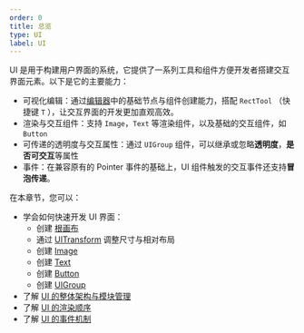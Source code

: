 ```yaml
---
order: 0
title: 总览
type: UI
label: UI
---
```


UI 是用于构建用户界面的系统，它提供了一系列工具和组件方便开发者搭建交互界面元素。以下是它的主要能力：

- 可视化编辑：通过[编辑器](https://galacean.antgroup.com/editor/projects)中的基础节点与组件创建能力，搭配 `RectTool` （快捷键 `T` ），让交互界面的开发更加直观高效。
- 渲染与交互组件：支持 `Image`，`Text` 等渲染组件，以及基础的交互组件，如 `Button`
- 可传递的透明度与交互属性：通过 `UIGroup` 组件，可以继承或忽略**透明度**，**是否可交互**等属性
- 事件：在兼容原有的 Pointer 事件的基础上，UI 组件触发的交互事件还支持**冒泡传递**。

在本章节，您可以：

- 学会如何快速开发 UI 界面：
  - 创建 [根画布](/docs/UI/quickStart/canvas)
  - 通过 [UITransform](/docs/UI/quickStart/transform) 调整尺寸与相对布局
  - 创建 [Image](/docs/UI/quickStart/image)
  - 创建 [Text](/docs/UI/quickStart/text)
  - 创建 [Button](/docs/UI/quickStart/button)
  - 创建 [UIGroup](/docs/UI/quickStart/group)
- 了解 [UI 的整体架构与模块管理](/docs/UI/system)
- 了解 [UI 的渲染顺序](/docs/UI/quickStart/order)
- 了解 [UI 的事件机制](/docs/UI/quickStart/event)
